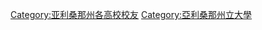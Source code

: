 {{Commonscat|Alumni of Arizona State University}}

[[Category:亚利桑那州各高校校友‎|Category:亚利桑那州各高校校友‎]]
[[Category:亞利桑那州立大學|Category:亞利桑那州立大學]]